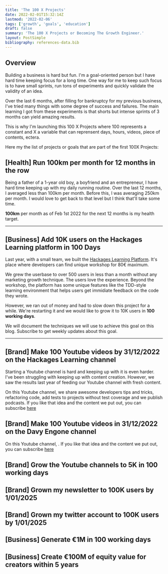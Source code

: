 ```yaml
---
title: 'The 100 X Projects'
date: 2022-02-01T15:32:14Z
lastmod: '2022-02-06'
tags: ['growth', 'goals', 'education']
draft: false
summary: 'The 100 X Projects or Becoming The Growth Engineer.'
layout: PostSimple
bibliography: references-data.bib
---
```


<BlogNewsletterForm title="Get a weekly update with the progress of these projects" />

## Overview

Building a business is hard but fun. I'm a goal-oriented person but I have hard time
keeping focus for a long time. One way for me to keep such focus is to have small sprints,
run tons of experiments and quickly validate the validity of an idea.

Over the last 6 months, after filling for bankruptcy for my previous business, I've tried
many things with some degree of success and failures. The main learning I got from these
experiments is that shorts but intense sprints of 3 months can yield amazing results.

This is why I'm launching this 100 X Projects where 100 represents a constant and X a variable
that can reprensent days, hours, videos, piece of contents, ectera.

Here my the list of projects or goals that are part of the first 100X Projects:

<TOCInline toc={props.toc} exclude="Overview" toHeading={2} />

## [Health] Run 100km per month for 12 months in the row

Being a father of a 1-year old boy, a boyfriend and an entrepreneur, I have hard time keeping up
with my daily running routine. Over the last 12 months, I averaged less than 100km per month.
Before this, I was averaging 250km per month. I would love to get back to that level but I think
that'll take some time.

**100km** per month as of Feb 1st 2022 for the next 12 months is my health target.

---

## [Business] Add 10K users on the Hackages Learning platform in 100 Days

Last year, with a small team, we built the [Hackages Learning Platform](https://app.hackages.io/). It's place where
developers can find unique workshop for 80€ maximum.

We grew the userbase to over 500 users in less than a month without any marketing growth technique.
The users love the experience. Beyond the workshop, the platform has some unique features like the TDD-style learning
environment that helps users get immidiate feedback on the code they wrote.

However, we ran out of money and had to slow down this project for a while. We're restarting it and we would like to
grow it to 10K users in **100 working days**.

We will document the techniques we will use to achieve this goal on this blog. Subscribe to get weekly updates about this goal.

---

## [Brand] Make 100 Youtube videos by 31/12/2022 on the Hackages Learning channel

Starting a Youtube channel is hard and keeping up with it is even harder. I've been struggling with keeping up with content
creation. However, we saw the results last year of feeding our Youtube channel with fresh content.

On this Youtube channel, we share awesome developers tips and tricks, refactoring code, add tests to projects without test coverage
and we publish podcasts. If you like that idea and the content we put out, you can subscribe [here](https://www.youtube.com/channel/UCWzOQjlbsWQ6PvRBoSRA7xg)

## [Brand] Make 100 Youtube videos in 31/12/2022 on the Davy Engone channel

On this Youtube channel, . If you like that idea and the content we put out, you can subscribe [here](https://www.youtube.com/channel/UCKmzC1m6b-riW_H7VC0Xu4A)

## [Brand] Grow the Youtube channels to 5K in 100 working days

## [Brand] Grown my newsletter to 100K users by 1/01/2025

## [Brand] Grown my twitter account to 100K users by 1/01/2025

## [Business] Generate €1M in 100 working days

## [Business] Create €100M of equity value for creators within 5 years

<BlogNewsletterForm title="Get a weekly update with the progress of these projects" />
